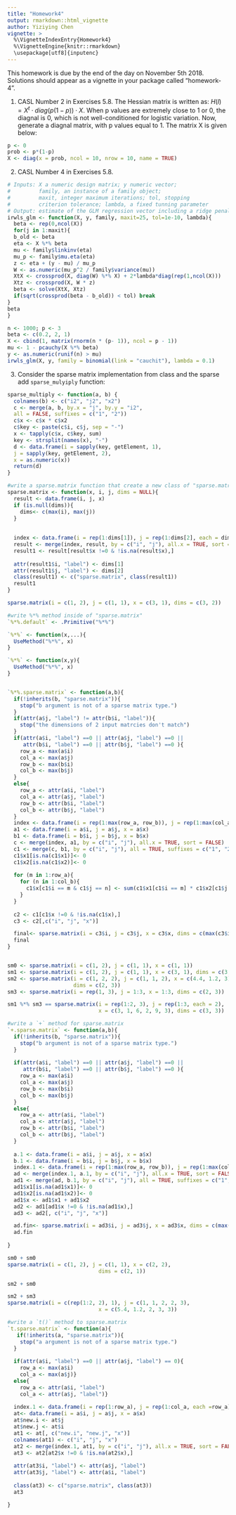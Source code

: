 ```yaml
---
title: "Homework4"
output: rmarkdown::html_vignette
author: Yiziying Chen
vignette: >
  %\VignetteIndexEntry{Homework4}
  %\VignetteEngine{knitr::rmarkdown}
  \usepackage[utf8]{inputenc}
---
```


This homework is due by the end of the day on November 5th 2018. Solutions should appear as a vignette in your package called "homework-4". 

1. CASL Number 2 in Exercises 5.8.
The Hessian matrix is written as: $H(l) = X^t \cdot diag(p(1-p)) \cdot X$. When p values are extremely close to 1 or 0, the diagnal is 0, which is not well-conditioned for logistic variation. 
Now, generate a diagnal matrix, with p values equal to 1. The matrix X is given below:
```r
p <- 0
prob <- p*(1-p)
X <- diag(x = prob, ncol = 10, nrow = 10, name = TRUE)
```

2. CASL Number 4 in Exercises 5.8. 
```r
# Inputs: X a numeric design matrix; y numeric vector;
#         family, an instance of a family object;
#         maxit, integer maximum iterations; tol, stopping
#         criterion tolerance; lambda, a fixed tunning parameter
# Output: estimate of the GLM regression vector including a ridge penalty on it
irwls_glm <- function(X, y, family, maxit=25, tol=1e-10, lambda){
  beta <- rep(0,ncol(X))
  for(j in 1:maxit){
  b_old <- beta
  eta <- X %*% beta
  mu <- family$linkinv(eta)
  mu_p <- family$mu.eta(eta)
  z <- eta + (y - mu) / mu_p
  W <- as.numeric(mu_p^2 / family$variance(mu))
  XtX <- crossprod(X, diag(W) %*% X) + 2*lambda*diag(rep(1,ncol(X)))
  Xtz <- crossprod(X, W * z)
  beta <- solve(XtX, Xtz)
  if(sqrt(crossprod(beta - b_old)) < tol) break
}
beta
}

n <- 1000; p <- 3
beta <- c(0.2, 2, 1)
X <- cbind(1, matrix(rnorm(n * (p- 1)), ncol = p - 1))
mu <- 1 - pcauchy(X %*% beta)
y <- as.numeric(runif(n) > mu)
irwls_glm(X, y, family = binomial(link = "cauchit"), lambda = 0.1)
```

3. Consider the sparse matrix implementation from class and the sparse add
`sparse_mulyiply` function:
```r
sparse_multiply <- function(a, b) {
  colnames(b) <- c("i2", "j2", "x2")
  c <- merge(a, b, by.x = "j", by.y = "i2",
  all = FALSE, suffixes = c("1", "2"))
  c$x <- c$x * c$x2
  c$key <- paste(c$i, c$j, sep = "-")
  x <- tapply(c$x, c$key, sum)
  key <- strsplit(names(x), "-")
  d <- data.frame(i = sapply(key, getElement, 1),
  j = sapply(key, getElement, 2),
  x = as.numeric(x))
  return(d)
}
```

```r
#write a sparse.matrix function that create a new class of "sparse.matrix"
sparse.matrix <- function(x, i, j, dims = NULL){
  result <- data.frame(i, j, x)
  if (is.null(dims)){
    dims<- c(max(i), max(j))
  }
  
  
  index <- data.frame(i = rep(1:dims[1]), j = rep(1:dims[2], each = dims[1]))
  result <- merge(index, result, by = c("i", "j"), all.x = TRUE, sort = FALSE)
  result1 <- result[result$x !=0 & !is.na(result$x),]
  
  attr(result1$i, "label") <- dims[1]
  attr(result1$j, "label") <- dims[2]
  class(result1) <- c("sparse.matrix", class(result1))
  result1
}

sparse.matrix(i = c(1, 2), j = c(1, 1), x = c(3, 1), dims = c(3, 2))
```

```r
#write %*% method inside of "sparse.matrix"
`%*%.default` <- .Primitive("%*%")

`%*%` <- function(x,...){
  UseMethod("%*%", x)
}

`%*%` <- function(x,y){
  UseMethod("%*%", x)
}


`%*%.sparse.matrix` <- function(a,b){
  if(!inherits(b, "sparse.matrix")){
    stop("b argument is not of a sparse matrix type.")
  }
  if(attr(a$j, "label") != attr(b$i, "label")){
    stop("the dimensions of 2 input matrcies don't match")
  }
  if(attr(a$i, "label") ==0 || attr(a$j, "label") ==0 || 
     attr(b$i, "label") ==0 || attr(b$j, "label") ==0 ){
    row_a <- max(a$i)
    col_a <- max(a$j)
    row_b <- max(b$i)
    col_b <- max(b$j)
  }
  else{
    row_a <- attr(a$i, "label")
    col_a <- attr(a$j, "label")
    row_b <- attr(b$i, "label")
    col_b <- attr(b$j, "label")
  }
  index <- data.frame(i = rep(1:max(row_a, row_b)), j = rep(1:max(col_a, col_b), each = max(row_a, row_b)))
  a1 <- data.frame(i = a$i, j = a$j, x = a$x)
  b1 <- data.frame(i = b$i, j = b$j, x = b$x)
  c <- merge(index, a1, by = c("i", "j"), all.x = TRUE, sort = FALSE)
  c1 <- merge(c, b1, by = c("i", "j"), all = TRUE, suffixes = c("1", "2"))
  c1$x1[is.na(c1$x1)]<- 0
  c1$x2[is.na(c1$x2)]<- 0
  
  for (m in 1:row_a){
    for (n in 1:col_b){
      c1$x[c1$i == m & c1$j == n] <- sum(c1$x1[c1$i == m] * c1$x2[c1$j == n])
    }
  }
  
  c2 <- c1[c1$x !=0 & !is.na(c1$x),]
  c3 <- c2[,c("i", "j", "x")]

  final<- sparse.matrix(i = c3$i, j = c3$j, x = c3$x, dims = c(max(c3$i), max(c3$j)))
  final
}


sm0 <- sparse.matrix(i = c(1, 2), j = c(1, 1), x = c(1, 1))
sm1 <- sparse.matrix(i = c(1, 2), j = c(1, 1), x = c(3, 1), dims = c(3, 2))
sm2 <- sparse.matrix(i = c(1, 2, 2), j = c(1, 1, 2), x = c(4.4, 1.2, 3),
                     dims = c(2, 3))
sm3 <- sparse.matrix(i = rep(1, 3), j = 1:3, x = 1:3, dims = c(2, 3))

sm1 %*% sm3 == sparse.matrix(i = rep(1:2, 3), j = rep(1:3, each = 2),
                             x = c(3, 1, 6, 2, 9, 3), dims = c(3, 3))

```




```r
#write a `+` method for sparse.matrix
`+.sparse.matrix` <- function(a,b){
  if(!inherits(b, "sparse.matrix")){
    stop("b argument is not of a sparse matrix type.")
  }
 
  if(attr(a$i, "label") ==0 || attr(a$j, "label") ==0 || 
     attr(b$i, "label") ==0 || attr(b$j, "label") ==0 ){
    row_a <- max(a$i)
    col_a <- max(a$j)
    row_b <- max(b$i)
    col_b <- max(b$j)
  }
  else{
    row_a <- attr(a$i, "label")
    col_a <- attr(a$j, "label")
    row_b <- attr(b$i, "label")
    col_b <- attr(b$j, "label")
  }
  
  a.1 <- data.frame(i = a$i, j = a$j, x = a$x)
  b.1 <- data.frame(i = b$i, j = b$j, x = b$x)
  index.1 <- data.frame(i = rep(1:max(row_a, row_b)), j = rep(1:max(col_a, col_b), each = max(row_a, row_b)))
  ad <- merge(index.1, a.1, by = c("i", "j"), all.x = TRUE, sort = FALSE)
  ad1 <- merge(ad, b.1, by = c("i", "j"), all = TRUE, suffixes = c("1", "2"))
  ad1$x1[is.na(ad1$x1)]<- 0
  ad1$x2[is.na(ad1$x2)]<- 0
  ad1$x <- ad1$x1 + ad1$x2
  ad2 <- ad1[ad1$x !=0 & !is.na(ad1$x),]
  ad3 <- ad2[, c("i", "j", "x")]

  ad.fin<- sparse.matrix(i = ad3$i, j = ad3$j, x = ad3$x, dims = c(max(ad3$i), max(ad3$j)))
  ad.fin
  
}

sm0 + sm0
sparse.matrix(i = c(1, 2), j = c(1, 1), x = c(2, 2), 
                             dims = c(2, 1))

sm2 + sm0

sm2 + sm3
sparse.matrix(i = c(rep(1:2, 2), 1), j = c(1, 1, 2, 2, 3),
                             x = c(5.4, 1.2, 2, 3, 3))
```



```r
#write a `t()` method to sparse.matrix
`t.sparse.matrix` <- function(a){
   if(!inherits(a, "sparse.matrix")){
    stop("a argument is not of a sparse matrix type.")
  }
 
  if(attr(a$i, "label") ==0 || attr(a$j, "label") == 0){
    row_a <- max(a$i)
    col_a <- max(a$j)}
  else{
    row_a <- attr(a$i, "label")
    col_a <- attr(a$j, "label")}
  
  index.1 <- data.frame(i = rep(1:row_a), j = rep(1:col_a, each =row_a))
  at<- data.frame(i = a$i, j = a$j, x = a$x)
  at$new.i <- at$j
  at$new.j <- at$i
  at1 <- at[, c("new.i", "new.j", "x")]
  colnames(at1) <- c("i", "j", "x")
  at2 <- merge(index.1, at1, by = c("i", "j"), all.x = TRUE, sort = FALSE)
  at3 <- at2[at2$x !=0 & !is.na(at2$x),]
 
  attr(at3$i, "label") <- attr(a$j, "label")
  attr(at3$j, "label") <- attr(a$i, "label")
  
  class(at3) <- c("sparse.matrix", class(at3))
  at3

}

```






